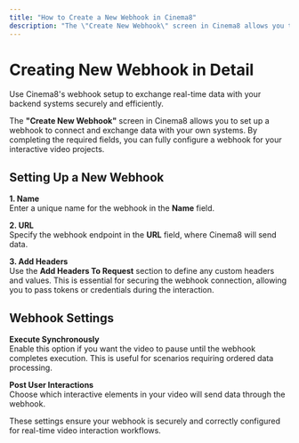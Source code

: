---
title: "How to Create a New Webhook in Cinema8"
description: "The \"Create New Webhook\" screen in Cinema8 allows you to set up a webhook to connect and exchange data with your own systems. By completing the required fields, you can fully configure a webhook for your interactive video projects."
---


# Creating New Webhook in Detail

<Callout type="info">
Use Cinema8's webhook setup to exchange real-time data with your backend systems securely and efficiently.
</Callout>

The **"Create New Webhook"** screen in Cinema8 allows you to set up a webhook to connect and exchange data with your own systems. By completing the required fields, you can fully configure a webhook for your interactive video projects.

## Setting Up a New Webhook

**1. Name**  
Enter a unique name for the webhook in the **Name** field.

**2. URL**  
Specify the webhook endpoint in the **URL** field, where Cinema8 will send data.

**3. Add Headers**  
Use the **Add Headers To Request** section to define any custom headers and values. This is essential for securing the webhook connection, allowing you to pass tokens or credentials during the interaction.

## Webhook Settings

**Execute Synchronously**  
Enable this option if you want the video to pause until the webhook completes execution. This is useful for scenarios requiring ordered data processing.

**Post User Interactions**  
Choose which interactive elements in your video will send data through the webhook.

<Callout type="important">
These settings ensure your webhook is securely and correctly configured for real-time video interaction workflows.
</Callout>
